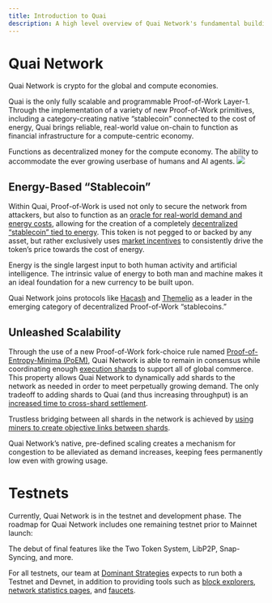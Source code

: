 ```yaml
---
title: Introduction to Quai
description: A high level overview of Quai Network's fundamental building blocks.
---
```


# Quai Network

Quai Network is crypto for the global and compute economies.

Quai is the only fully scalable and programmable Proof-of-Work Layer-1. Through the implementation of a variety of new Proof-of-Work primitives, including a category-creating native “stablecoin” connected to the cost of energy, Quai brings reliable, real-world value on-chain to function as financial infrastructure for a compute-centric economy.

<CardGroup cols={1}>
	<Card
		title='Energy-Based “Stablecoin”'
		icon='coin'
		href='/learn/introduction#energy-based-stablecoin'
	>
		Functions as decentralized money for the compute economy.
	</Card>
	<Card
		title='Unleashed Scalability'
		icon='arrow-up-right-dots'
		href='/learn/introduction#unleashed-scalability'
	>
		The ability to accommodate the ever growing userbase of humans and AI agents.
	</Card>
</CardGroup>

<Frame>
	<img src='/images/HierarchicalStructure.jpg' />
</Frame>

## Energy-Based “Stablecoin”

Within Quai, Proof-of-Work is used not only to secure the network from attackers, but also to function as an [oracle for real-world demand and energy costs](/learn/tokenomics/token-dynamics/token-dynamics), allowing for the creation of a completely [decentralized “stablecoin” tied to energy](/learn/tokenomics/qi-emissions). This token is not pegged to or backed by any asset, but rather exclusively uses [market incentives](/learn/tokenomics/token-dynamics/token-dynamics) to consistently drive the token’s price towards the cost of energy.

Energy is the single largest input to both human activity and artificial intelligence. The intrinsic value of energy to both man and machine makes it an ideal foundation for a new currency to be built upon.

Quai Network joins protocols like [Hacash](https://hacash.money/) and [Themelio](https://docs.melproject.org/concepts/melmint) as a leader in the emerging category of decentralized Proof-of-Work “stablecoins.”

## Unleashed Scalability

Through the use of a new Proof-of-Work fork-choice rule named [Proof-of-Entropy-Minima (PoEM)](/learn/advanced-introduction/poem/poem), Quai Network is able to remain in consensus while coordinating enough [execution shards](/learn/advanced-introduction/poem/sharding/execution-sharding) to support all of global commerce. This property allows Quai Network to dynamically add shards to the network as needed in order to meet perpetually growing demand. The only tradeoff to adding shards to Quai (and thus increasing throughput) is an [increased time to cross-shard settlement](/learn/advanced-introduction/poem/sharding/dynamic-sharding#time-to-global-settlement).

Trustless bridging between all shards in the network is achieved by [using miners to create objective links between shards](/learn/advanced-introduction/merged-mining/coincident-blocks).

Quai Network’s native, pre-defined scaling creates a mechanism for congestion to be alleviated as demand increases, keeping fees permanently low even with growing usage.

# Testnets

Currently, Quai Network is in the testnet and development phase. The roadmap for Quai Network includes one remaining testnet prior to Mainnet launch:

<CardGroup cols={1}>
	<Card
		title='Golden Age Testnet'
		icon='pickaxe'
	>
		The debut of final features like the Two Token System, LibP2P, Snap-Syncing, and more.
	</Card>
</CardGroup>

For all testnets, our team at [Dominant Strategies](https://dominantstrategies.io) expects to run both a Testnet and Devnet, in addition to providing tools such as [block explorers](https://quaiscan.io), [network statistics pages](https://stats.quai.network), and [faucets](https://faucet.quai.network).
